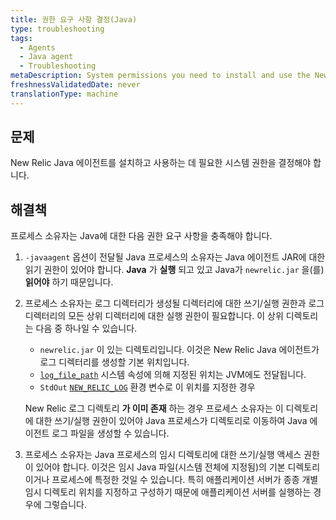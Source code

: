 ```yaml
---
title: 권한 요구 사항 결정(Java)
type: troubleshooting
tags:
  - Agents
  - Java agent
  - Troubleshooting
metaDescription: System permissions you need to install and use the New Relic PHP agent.
freshnessValidatedDate: never
translationType: machine
---
```


## 문제

New Relic Java 에이전트를 설치하고 사용하는 데 필요한 시스템 권한을 결정해야 합니다.

## 해결책

프로세스 소유자는 Java에 대한 다음 권한 요구 사항을 충족해야 합니다.

1. `-javaagent` 옵션이 전달될 Java 프로세스의 소유자는 Java 에이전트 JAR에 대한 읽기 권한이 있어야 합니다. **Java** 가 **실행** 되고 있고 Java가 `newrelic.jar` 을(를) **읽어야** 하기 때문입니다.

2. 프로세스 소유자는 로그 디렉터리가 생성될 디렉터리에 대한 쓰기/실행 권한과 로그 디렉터리의 모든 상위 디렉터리에 대한 실행 권한이 필요합니다. 이 상위 디렉토리는 다음 중 하나일 수 있습니다.

   * `newrelic.jar` 이 있는 디렉토리입니다. 이것은 New Relic Java 에이전트가 로그 디렉터리를 생성할 기본 위치입니다.
   * [`log_file_path`](/docs/agents/java-agent/configuration/java-agent-configuration-config-file#cfg-log_file_path) 시스템 속성에 의해 지정된 위치는 JVM에도 전달됩니다.
   * `StdOut` [`NEW_RELIC_LOG`](/docs/agents/java-agent/configuration/java-agent-configuration-config-file#ev-NEW_RELIC_LOG) 환경 변수로 이 위치를 지정한 경우

   New Relic 로그 디렉토리 **가 이미 존재** 하는 경우 프로세스 소유자는 이 디렉토리에 대한 쓰기/실행 권한이 있어야 Java 프로세스가 디렉토리로 이동하여 Java 에이전트 로그 파일을 생성할 수 있습니다.

3. 프로세스 소유자는 Java 프로세스의 임시 디렉토리에 대한 쓰기/실행 액세스 권한이 있어야 합니다. 이것은 임시 Java 파일(시스템 전체에 지정됨)의 기본 디렉토리이거나 프로세스에 특정한 것일 수 있습니다. 특히 애플리케이션 서버가 종종 개별 임시 디렉토리 위치를 지정하고 구성하기 때문에 애플리케이션 서버를 실행하는 경우에 그렇습니다.